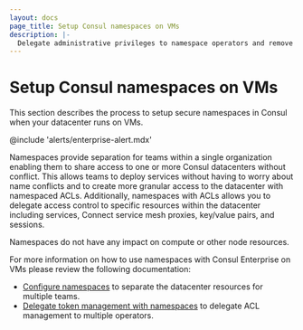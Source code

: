 ```yaml
---
layout: docs
page_title: Setup Consul namespaces on VMs
description: |-
  Delegate administrative privileges to namespace operators and remove resource uniqueness restrictions using Consul Enterprise namespace and Access Control Lists (ACLS).
---
```


# Setup Consul namespaces on VMs

This section describes the process to setup secure namespaces in Consul when your datacenter runs on VMs.

@include 'alerts/enterprise-alert.mdx'

Namespaces provide separation for teams within a single organization enabling them to share access to one or more Consul datacenters without conflict. This allows teams to deploy services without having to worry about name conflicts and to create more granular access to the datacenter with namespaced ACLs. Additionally, namespaces with ACLs allows you to delegate access control to specific resources within the datacenter including services, Connect service mesh proxies, key/value pairs, and sessions.

<Note>

Namespaces do not have any impact on compute or other node resources. 

</Note>

For more information on how to use namespaces with Consul Enterprise on VMs please review the following documentation:

- [Configure namespaces](/consul/docs/multi-tenant/namespace/vm/configure-namespaces) to separate the datacenter resources for multiple teams.
- [Delegate token management with namespaces](/consul/docs/multi-tenant/namespace/vm/delegate-token-management) to delegate ACL management to multiple operators.

